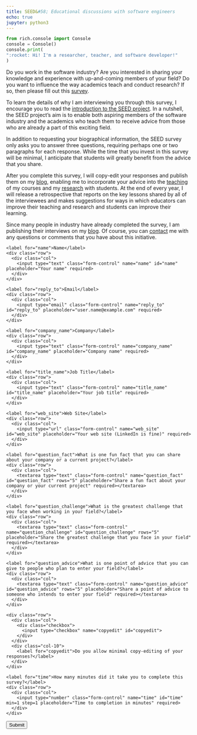 ```yaml
---
title: SEED&#58; Educational discussions with software engineers
echo: true
jupyter: python3
---
```


```python
from rich.console import Console
console = Console()
console.print(
":rocket: Hi! I'm a researcher, teacher, and software developer!"
)
```

Do you work in the software industry? Are you interested in sharing your
knowledge and experience with up-and-coming members of your field? Do you want
to influence the way academics teach and conduct research? If so, then please
fill out this <a href="#seedsurvey">survey</a>.

To learn the details of why I am interviewing you through this survey, I
encourage you to read the [introduction to the SEED project]({{ site.baseurl |
slice: 0, size }}{% post_url 2017-07-05-Introducing-SEED %}). In a nutshell, the
SEED project's aim is to enable both aspiring members of the software industry
and the academics who teach them to receive advice from those who are already a
part of this exciting field.

In addition to requesting your biographical information, the SEED survey only
asks you to answer three questions, requiring perhaps one or two paragraphs for
each response. While the time that you invest in this survey will be minimal, I
anticipate that students will greatly benefit from the advice that you share.

After you complete this survey, I will copy-edit your responses and publish them
on my [blog]({{site.baseurl}}blog/), enabling me to incorporate your advice into
the [teaching]({{site.baseurl}}teaching/) of my courses and my
[research]({{site.baseurl}}research/) with students. At the end of every year,
I will release a retrospective that reports on the key lessons shared by
all of the interviewees and makes suggestions for ways in which educators can
improve their teaching and research and students can improve their learning.

Since many people in industry have already completed the survey, I am publishing
their interviews on my [blog]({{site.baseurl}}blog/). Of course, you can
[contact]({{site.baseurl}}contact/) me with any questions or comments that you
have about this initiative.

<a name="seedsurvey"></a>

<form name="seedsurvey" method="POST" action="/seedthanks/" netlify-honeypot="bot-field" netlify>

  <!-- Request the name -->
  <div class="form-group">
    <label for="name">Name</label>
    <div class="row">
      <div class="col">
        <input type="text" class="form-control" name="name" id="name" placeholder="Your name" required>
      </div>
    </div>
  </div>

  <!-- Request the email -->
  <div class="form-group">
    <label for="reply_to">Email</label>
    <div class="row">
      <div class="col">
        <input type="email" class="form-control" name="reply_to" id="reply_to" placeholder="user.name@example.com" required>
      </div>
    </div>
  </div>

  <!-- Request the company -->
  <div class="form-group">
    <label for="company_name">Company</label>
    <div class="row">
      <div class="col">
        <input type="text" class="form-control" name="company_name" id="company_name" placeholder="Company name" required>
      </div>
    </div>
  </div>

  <!-- Request the job title -->
  <div class="form-group">
    <label for="title_name">Job Title</label>
    <div class="row">
      <div class="col">
        <input type="text" class="form-control" name="title_name" id="title_name" placeholder="Your job title" required>
      </div>
    </div>
  </div>

  <!-- Request the web site -->
  <div class="form-group">
    <label for="web_site">Web Site</label>
    <div class="row">
      <div class="col">
        <input type="url" class="form-control" name="web_site" id="web_site" placeholder="Your web site (LinkedIn is fine)" required>
      </div>
    </div>
  </div>

  <!-- Request the fun fact about the company -->
  <div class="form-group">
    <label for="question_fact">What is one fun fact that you can share about your company or a current project?</label>
    <div class="row">
      <div class="col">
        <textarea type="text" class="form-control" name="question_fact" id="question_fact" rows="5" placeholder="Share a fun fact about your company or your current project" required></textarea>
      </div>
    </div>
  </div>

  <!-- Request the greatest challenge that is faced -->
  <div class="form-group">
    <label for="question_challenge">What is the greatest challenge that you face when working in your field?</label>
    <div class="row">
      <div class="col">
        <textarea type="text" class="form-control" name="question_challenge" id="question_challenge" rows="5" placeholder="Share the greatest challenge that you face in your field" required></textarea>
      </div>
    </div>
  </div>

  <!-- Request the point of advice -->
  <div class="form-group">
    <label for="question_advice">What is one point of advice that you can give to people who plan to enter your field?</label>
    <div class="row">
      <div class="col">
        <textarea type="text" class="form-control" name="question_advice" id="question_advice" rows="5" placeholder="Share a point of advice to someone who intends to enter your field" required></textarea>
      </div>
    </div>
  </div>

  <!-- Ask if copy-editing is acceptable -->
  <div class="form-group">
    <div class="row">
      <div class="col">
        <div class="checkbox">
          <input type="checkbox" name="copyedit" id="copyedit">
        </div>
      </div>
      <div class="col-10">
        <label for="copyedit">Do you allow minimal copy-editing of your responses?</label>
      </div>
    </div>
  </div>

  <!-- Ask how long it took to complete this survey -->
  <div class="form-group">
    <label for="time">How many minutes did it take you to complete this survey?</label>
    <div class="row">
      <div class="col">
        <input type="number" class="form-control" name="time" id="time" min=1 step=1 placeholder="Time to completion in minutes" required>
      </div>
    </div>
  </div>

  <!-- Display the button -->
  <!-- Transmit a hidden field for spam detection -->
  <div class="form-group">
  <button type="submit" class="btn btn-info">Submit</button>
  <input type="hidden" name="bot-field"/>
  </div>

</form>
